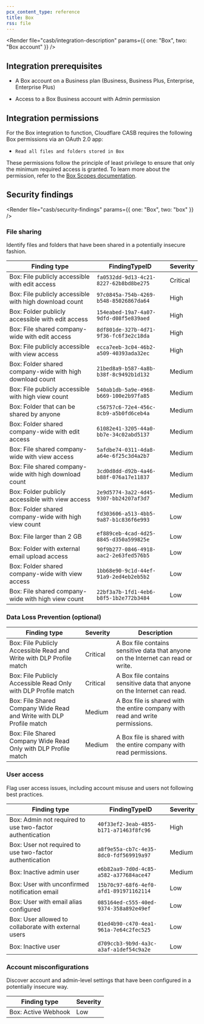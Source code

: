 ```yaml
---
pcx_content_type: reference
title: Box
rss: file
---
```



<Render
  file="casb/integration-description"
  params={{ one: "Box", two: "Box account" }}
/>

## Integration prerequisites

- A Box account on a Business plan (Business, Business Plus, Enterprise, Enterprise Plus)

- Access to a Box Business account with Admin permission

## Integration permissions

For the Box integration to function, Cloudflare CASB requires the following Box permissions via an OAuth 2.0 app:

- `Read all files and folders stored in Box`

These permissions follow the principle of least privilege to ensure that only the minimum required access is granted. To learn more about the permission, refer to the [Box Scopes documentation](https://developer.box.com/guides/api-calls/permissions-and-errors/scopes/#read-all-files-and-folders).

## Security findings

<Render file="casb/security-findings" params={{ one: "Box", two: "box" }} />

### File sharing

Identify files and folders that have been shared in a potentially insecure fashion.

<Render file="casb/shared-links" />

| Finding type                                             | FindingTypeID                          | Severity |
| -------------------------------------------------------- | -------------------------------------- | -------- |
| Box: File publicly accessible with edit access           | `fa0532dd-9d13-4c21-8227-62b8bd8be275` | Critical |
| Box: File publicly accessible with high download count   | `97c0845a-754b-4269-b548-85026867da64` | High     |
| Box: Folder publicly accessible with edit access         | `154eabed-19a7-4a07-9dfd-d08f5e839aed` | High     |
| Box: File shared company-wide with edit access           | `8df801de-327b-4d71-9f36-fc6f3e2c18da` | High     |
| Box: File publicly accessible with view access           | `ecca7eeb-3c04-46b2-a509-40393ada32ec` | High     |
| Box: Folder shared company-wide with high download count | `21bed8a9-b587-4a8b-b38f-8c9492b1d132` | Medium   |
| Box: File publicly accessible with high view count       | `540ab1db-5a9e-4968-b669-100e2b97fa85` | Medium   |
| Box: Folder that can be shared by anyone                 | `c56757c6-72e4-456c-8cb9-a5b0fd6ceb4a` | Medium   |
| Box: Folder shared company-wide with edit access         | `61082e41-3205-44a0-bb7e-34c02abd5137` | Medium   |
| Box: File shared company-wide with view access           | `5afdbe74-0311-4da8-a64e-6f25c3d4a2b7` | Medium   |
| Box: File shared company-wide with high download count   | `3cd0d8dd-d92b-4a46-b88f-076a17e11837` | Medium   |
| Box: Folder publicly accessible with view access         | `2e9d5774-3a22-4d45-9307-bb24207af3d7` | Medium   |
| Box: Folder shared company-wide with high view count     | `fd303606-a513-4bb5-9a87-b1c836f6e993` | Low      |
| Box: File larger than 2 GB                               | `ef889ceb-4cad-4d25-8845-d350a599825e` | Low      |
| Box: Folder with external email upload access            | `90f9b277-0846-4918-aac2-2e63fed576b5` | Low      |
| Box: Folder shared company-wide with view access         | `1bb68e90-9c1d-44ef-91a9-2ed4eb2eb5b2` | Low      |
| Box: File shared company-wide with high view count       | `22bf3a7b-1fd1-4eb6-b8f5-1b2e772b3484` | Low      |

### Data Loss Prevention (optional)

<Render file="casb/data-loss-prevention" />

| Finding type                                                        | Severity | Description                                                                       |
| ------------------------------------------------------------------- | -------- | --------------------------------------------------------------------------------- |
| Box: File Publicly Accessible Read and Write with DLP Profile match | Critical | A Box file contains sensitive data that anyone on the Internet can read or write. |
| Box: File Publicly Accessible Read Only with DLP Profile match      | Critical | A Box file contains sensitive data that anyone on the Internet can read.          |
| Box: File Shared Company Wide Read and Write with DLP Profile match | Medium   | A Box file is shared with the entire company with read and write permissions.     |
| Box: File Shared Company Wide Read Only with DLP Profile match      | Medium   | A Box file is shared with the entire company with read permissions.               |

### User access

Flag user access issues, including account misuse and users not following best practices.

| Finding type                                             | FindingTypeID                          | Severity |
| -------------------------------------------------------- | -------------------------------------- | -------- |
| Box: Admin not required to use two-factor authentication | `40f33ef2-3eab-4855-b171-a71463f8fc96` | High     |
| Box: User not required to use two-factor authentication  | `a8f9e55a-cb7c-4e35-8dc0-fdf569919a97` | Medium   |
| Box: Inactive admin user                                 | `e6b82aa9-7d0d-4c85-a582-a377684ace47` | Medium   |
| Box: User with unconfirmed notification email            | `15b70c97-68f6-4ef0-afd1-891971162114` | Low      |
| Box: User with email alias configured                    | `085164ed-c555-40ed-9374-358a892e49ef` | Low      |
| Box: User allowed to collaborate with external users     | `01ed4b90-c470-4ea1-961a-7e64c2fec525` | Low      |
| Box: Inactive user                                       | `d709ccb3-9b9d-4a3c-a3af-a1def54c9a2e` | Low      |

### Account misconfigurations

Discover account and admin-level settings that have been configured in a potentially insecure way.

| Finding type        | Severity |
| ------------------- | -------- |
| Box: Active Webhook | Low      |
